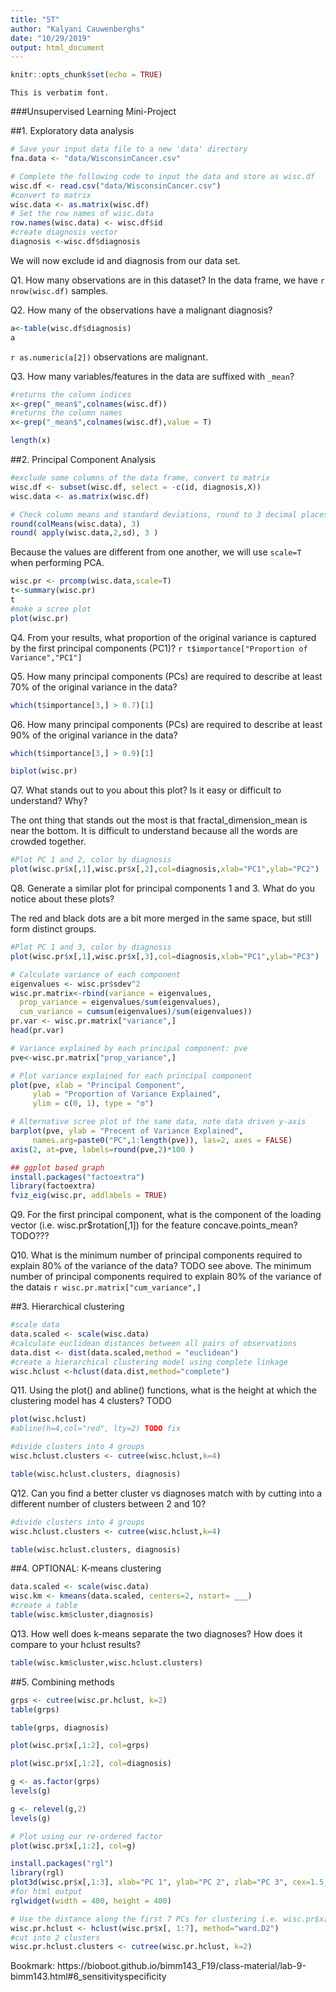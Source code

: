 ```yaml
---
title: "5T"
author: "Kalyani Cauwenberghs"
date: "10/29/2019"
output: html_document
---
```


```r
knitr::opts_chunk$set(echo = TRUE)
```

`This is verbatim font.`

###Unsupervised Learning Mini-Project

##1. Exploratory data analysis

```r
# Save your input data file to a new 'data' directory
fna.data <- "data/WisconsinCancer.csv"

# Complete the following code to input the data and store as wisc.df
wisc.df <- read.csv("data/WisconsinCancer.csv")
#convert to matrix
wisc.data <- as.matrix(wisc.df)
# Set the row names of wisc.data
row.names(wisc.data) <- wisc.df$id
#create diagnosis vector
diagnosis <-wisc.df$diagnosis
```



We will now exclude id and diagnosis from our data set.

Q1. How many observations are in this dataset?
In the data frame, we have `r nrow(wisc.df)` samples.

Q2. How many of the observations have a malignant diagnosis?
```r
a<-table(wisc.df$diagnosis)
a
```
`r as.numeric(a[2])` observations are malignant.

Q3. How many variables/features in the data are suffixed with `_mean`?
```r
#returns the column indices
x<-grep("_mean$",colnames(wisc.df))
#returns the column names
x<-grep("_mean$",colnames(wisc.df),value = T)

length(x)
```


##2. Principal Component Analysis
```r
#exclude some columns of the data frame, convert to matrix
wisc.df <- subset(wisc.df, select = -c(id, diagnosis,X))
wisc.data <- as.matrix(wisc.df)

# Check column means and standard deviations, round to 3 decimal places
round(colMeans(wisc.data), 3)
round( apply(wisc.data,2,sd), 3 )
```

Because the values are different from one another, we will use `scale=T` when performing PCA.
```r
wisc.pr <- prcomp(wisc.data,scale=T)
t<-summary(wisc.pr)
t
#make a scree plot
plot(wisc.pr)
```

Q4. From your results, what proportion of the original variance is captured by the first principal components (PC1)?
`r t$importance["Proportion of Variance","PC1"]`


Q5. How many principal components (PCs) are required to describe at least 70% of the original variance in the data?
```r
which(t$importance[3,] > 0.7)[1]
```


Q6. How many principal components (PCs) are required to describe at least 90% of the original variance in the data?
```r
which(t$importance[3,] > 0.9)[1]
```


```r
biplot(wisc.pr)
```
Q7. What stands out to you about this plot? Is it easy or difficult to understand? Why?

The ont thing that stands out the most is that fractal_dimension_mean is near the bottom. It is difficult to understand because all the words are crowded together.


```r
#Plot PC 1 and 2, color by diagnosis
plot(wisc.pr$x[,1],wisc.pr$x[,2],col=diagnosis,xlab="PC1",ylab="PC2")
```

Q8. Generate a similar plot for principal components 1 and 3. What do you notice about these plots?

The red and black dots are a bit more merged in the same space, but still form distinct groups.
```r
#Plot PC 1 and 3, color by diagnosis
plot(wisc.pr$x[,1],wisc.pr$x[,3],col=diagnosis,xlab="PC1",ylab="PC3")
```


```r
# Calculate variance of each component
eigenvalues <- wisc.pr$sdev^2
wisc.pr.matrix<-rbind(variance = eigenvalues,
  prop_variance = eigenvalues/sum(eigenvalues),
  cum_variance = cumsum(eigenvalues)/sum(eigenvalues))
pr.var <- wisc.pr.matrix["variance",]
head(pr.var)
```






```r
# Variance explained by each principal component: pve
pve<-wisc.pr.matrix["prop_variance",]

# Plot variance explained for each principal component
plot(pve, xlab = "Principal Component", 
     ylab = "Proportion of Variance Explained", 
     ylim = c(0, 1), type = "o")
```



```r
# Alternative scree plot of the same data, note data driven y-axis
barplot(pve, ylab = "Precent of Variance Explained",
     names.arg=paste0("PC",1:length(pve)), las=2, axes = FALSE)
axis(2, at=pve, labels=round(pve,2)*100 )
```

```r
## ggplot based graph
install.packages("factoextra")
library(factoextra)
fviz_eig(wisc.pr, addlabels = TRUE)
```

Q9. For the first principal component, what is the component of the loading vector (i.e. wisc.pr$rotation[,1]) for the feature concave.points_mean?
TODO???


Q10. What is the minimum number of principal components required to explain 80% of the variance of the data?
TODO see above. The minimum number of principal components required to explain 80% of the variance of the datais  `r wisc.pr.matrix["cum_variance",]`


##3. Hierarchical clustering

```r
#scale data
data.scaled <- scale(wisc.data)
#calculate euclidean distances between all pairs of observations
data.dist <- dist(data.scaled,method = "euclidean")
#create a hierarchical clustering model using complete linkage
wisc.hclust <-hclust(data.dist,method="complete")
```

Q11. Using the plot() and abline() functions, what is the height at which the clustering model has 4 clusters?
TODO
```r
plot(wisc.hclust)
#abline(h=4,col="red", lty=2) TODO fix
```


```r
#divide clusters into 4 groups
wisc.hclust.clusters <- cutree(wisc.hclust,k=4)

table(wisc.hclust.clusters, diagnosis)
```

Q12. Can you find a better cluster vs diagnoses match with by cutting into a different number of clusters between 2 and 10?
```r
#divide clusters into 4 groups
wisc.hclust.clusters <- cutree(wisc.hclust,k=4)

table(wisc.hclust.clusters, diagnosis)

```




##4. OPTIONAL: K-means clustering

```r
data.scaled <- scale(wisc.data)
wisc.km <- kmeans(data.scaled, centers=2, nstart= ___)
#create a table
table(wisc.km$cluster,diagnosis)
```

Q13. How well does k-means separate the two diagnoses? How does it compare to your hclust results?
```r
table(wisc.km$cluster,wisc.hclust.clusters)
```


##5. Combining methods

```r
grps <- cutree(wisc.pr.hclust, k=2)
table(grps)

table(grps, diagnosis)

plot(wisc.pr$x[,1:2], col=grps)

plot(wisc.pr$x[,1:2], col=diagnosis)

g <- as.factor(grps)
levels(g)

g <- relevel(g,2)
levels(g)

# Plot using our re-ordered factor 
plot(wisc.pr$x[,1:2], col=g)

install.packages("rgl")
library(rgl)
plot3d(wisc.pr$x[,1:3], xlab="PC 1", ylab="PC 2", zlab="PC 3", cex=1.5, size=1, type="s", col=grps)
#for html output
rglwidget(width = 400, height = 400)
```

```r
# Use the distance along the first 7 PCs for clustering i.e. wisc.pr$x[, 1:7]
wisc.pr.hclust <- hclust(wisc.pr$x[, 1:7], method="ward.D2")
#cut into 2 clusters
wisc.pr.hclust.clusters <- cutree(wisc.pr.hclust, k=2)

```

Bookmark: https://bioboot.github.io/bimm143_F19/class-material/lab-9-bimm143.html#6_sensitivityspecificity







